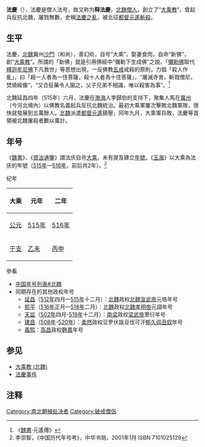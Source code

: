 '''法慶'''（{{Bd|？||515年}}），法慶是僧人法号，故又称为'''释法慶'''，[[北魏|北魏]][[僧人|僧人]]，創立了“[[大乘教|大乘教]]”，曾起兵反抗北魏，屠戮無數，史稱[[法慶之亂|法慶之亂]]，被北征[[都督|都督]][[元遙|元遙]][[斬殺|斬殺]]。

==生平==
法慶，[[北魏|北魏]]冀州[[沙門|沙門]]（和尚），善幻術，自号“大乘”，娶妻食肉，自命“新佛”，創“[[大乘教|大乘教]]”。所謂的「新佛」就是引用佛經中“彌勒下生成佛”之說，「[[彌勒佛|彌勒佛]]取代[[釋迦牟尼佛|釋迦牟尼佛]]下凡救世」等思想出現，一反佛教[[五戒|五戒]]戒殺的原則，力倡「殺人作亂」，曰「殺一人者為一住菩薩，殺十人者為十住菩薩」，“屠滅寺舍，斬戮僧尼，焚燒經像”，“又合狂藥令人服之，父子兄弟不相識，唯以殺害為事”。<ref>《[[魏書|魏書]]·元遙傳》</ref> 

北魏延昌四年（515年）六月，法慶在[[渤海|渤海]]人李歸伯的支持下，聚集人馬在[[冀州_(河北)|冀州]]（今河北境內）以佛教名義起兵反抗北魏統治。最初大乘軍屢次擊敗北魏軍隊，很快就發展到五萬餘人。[[北魏|北魏]]派遣[[都督|都督]][[元遙|元遙]]鎮壓，同年九月，大乘軍兵敗，法慶等首領被北魏屠殺者數以萬計。

==年号==
《[[魏書|魏書]]》、《[[資治通鑒|資治通鑒]]》謂法庆自号[[大乘|大乘]]，未有提及建立[[年號|年號]]。《[[玉海|玉海]]》以大乘為法庆的年號（[[515年|515年]]—[[516年|516年]]，前后共2年）。<ref name="lichongzhi">李崇智，《中国历代年号考》，中华书局，2001年1月 ISBN 7101025129</ref>
{{Eranamebox|年号=大乘
|起讫时间= [[515年|515年]]—[[516年|516年]]
|政权= 
|帝王= 法庆
|历时= 2年
|timeline= <timeline>
ImageSize  = width:200 height:50
PlotArea   = width:180 height:30 left:10 bottom:20
TimeAxis   = orientation:horizontal
DateFormat = yyyy
Period     = from:386 till:534
AlignBars  = early
ScaleMajor = increment:20 start:386
Colors =
  id:canvas value:rgb(1,1,0.85)
BackgroundColors = canvas:canvas
PlotData =
  width:15 color:black
  bar:era from:start till:end
  bar:era from:515 till:516 color:red
</timeline>
|说明= <span style="color: red">大乘</span>在'''北魏'''时期的位置。
}}
;纪年
{| class="wikitable"  style="text-align:center;"
!大乘!!元年!!二年
|-
![[公元纪年|公元]]
|[[515年|515年]]||[[516年|516年]]
|-
![[干支纪年|干支]]
|[[乙未|乙未]]||[[丙申|丙申]]
|}

;參看
*[[中国年号列表#北魏|中国年号列表#北魏]]
*同期存在的其他政权年号 
**[[延昌_(北魏)|延昌]]（[[512年|512年]]四月—[[515年|515年]]十二月）：[[北魏|北魏]]政权[[北魏宣武帝|北魏宣武帝]]元恪年号
**[[熙平|熙平]]（[[516年|516年]]正月—[[518年|518年]]二月）：[[北魏|北魏]]政权[[北魏孝明帝|北魏孝明帝]]元詡年号
**[[天监|天监]]（[[502年|502年]]四月-[[519年|519年]]十二月）：[[南梁|南梁]]政权[[梁武帝|梁武帝]]萧衍年号
**[[建昌_(柔然)|建昌]]（[[508年|508年]]-[[520年|520年]]）：[[柔然|柔然]]政权豆罗伏跋豆伐可汗[[郁久闾丑奴|郁久闾丑奴]]年号
**[[义熙_(麴嘉)|義熙]]：[[高昌|高昌]]政权[[麴嘉|麴嘉]]年号

==参见==
*[[大乘教_(北魏)|大乘教 (北魏)]]
*[[法慶事件|法慶事件]]

==注释==
{{reflist}}

{{DEFAULTSORT:F法慶}}

[[Category:南北朝被处决者|Category:南北朝被处决者]]
[[Category:破戒僧侶|Category:破戒僧侶]]